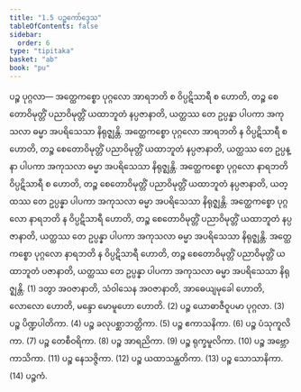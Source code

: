 ```yaml
---
title: "1.5 ပဉ္စကော်ဒ္ဒေသ"
tableOfContents: false
sidebar:
  order: 6
type: "tipitaka"
basket: "ab"
book: "pu"
---
```



<DynamicBreadcrumb />

<Division number="11" book="pu">

<Paragraph number="143" book="pu">
<Emphasis>ပဉ္စ ပုဂ္ဂလာ—</Emphasis>
</Paragraph>

<Paragraph number="144" book="pu">
အတ္ထေကစ္စော ပုဂ္ဂလော အာရဘတိ စ ဝိပ္ပဋိသာရီ စ ဟောတိ, တဉ္စ စေတောဝိမုတ္တိံ ပညာဝိမုတ္တိံ ယထာဘူတံ နပ္ပဇာနာတိ, ယတ္ထဿ တေ ဥပ္ပန္နာ ပါပကာ အကုသလာ ဓမ္မာ အပရိသေသာ နိရုဇ္ဈန္တိ. အတ္ထေကစ္စော ပုဂ္ဂလော အာရဘတိ န ဝိပ္ပဋိသာရီ စ ဟောတိ, တဉ္စ စေတောဝိမုတ္တိံ ပညာဝိမုတ္တိံ ယထာဘူတံ နပ္ပဇာနာတိ, ယတ္ထဿ တေ ဥပ္ပန္နာ ပါပကာ အကုသလာ ဓမ္မာ အပရိသေသာ နိရုဇ္ဈန္တိ. အတ္ထေကစ္စော ပုဂ္ဂလော နာရဘတိ ဝိပ္ပဋိသာရီ စ ဟောတိ, တဉ္စ စေတောဝိမုတ္တိံ ပညာဝိမုတ္တိံ ယထာဘူတံ နပ္ပဇာနာတိ, ယတ္ထဿ တေ ဥပ္ပန္နာ ပါပကာ အကုသလာ ဓမ္မာ အပရိသေသာ နိရုဇ္ဈန္တိ. အတ္ထေကစ္စော ပုဂ္ဂလော နာရဘတိ န ဝိပ္ပဋိသာရီ ဟောတိ, တဉ္စ စေတောဝိမုတ္တိံ ပညာဝိမုတ္တိံ ယထာဘူတံ နပ္ပဇာနာတိ, ယတ္ထဿ တေ ဥပ္ပန္နာ ပါပကာ အကုသလာ ဓမ္မာ အပရိသေသာ နိရုဇ္ဈန္တိ. အတ္ထေကစ္စော ပုဂ္ဂလော နာရဘတိ န ဝိပ္ပဋိသာရီ ဟောတိ, တဉ္စ စေတောဝိမုတ္တိံ ပညာဝိမုတ္တိံ ယထာဘူတံ ပဇာနာတိ, ယတ္ထဿ တေ ဥပ္ပန္နာ ပါပကာ အကုသလာ ဓမ္မာ အပရိသေသာ နိရုဇ္ဈန္တိ. (1)
</Paragraph>

<Paragraph number="145" book="pu">
ဒတွာ အဝဇာနာတိ, သံဝါသေန အဝဇာနာတိ, အာဓေယျမုခေါ ဟောတိ, လောလော ဟောတိ, မန္ဒော မောမူဟော ဟောတိ. (2)
</Paragraph>

<Paragraph number="146" book="pu">
ပဉ္စ ယောဓာဇီဝူပမာ ပုဂ္ဂလာ. (3)
</Paragraph>

<Paragraph number="147" book="pu">
ပဉ္စ ပိဏ္ဍပါတိကာ. (4)
</Paragraph>

<Paragraph number="148" book="pu">
ပဉ္စ ခလုပစ္ဆာဘတ္တိကာ. (5)
</Paragraph>

<Paragraph number="149" book="pu">
ပဉ္စ ဧကာသနိကာ. (6)
</Paragraph>

<Paragraph number="150" book="pu">
ပဉ္စ ပံသုကူလိကာ. (7)
</Paragraph>

<Paragraph number="151" book="pu">
ပဉ္စ တေစီဝရိကာ. (8)
</Paragraph>

<Paragraph number="152" book="pu">
ပဉ္စ အာရညိကာ. (9)
</Paragraph>

<Paragraph number="153" book="pu">
ပဉ္စ ရုက္ခမူလိကာ. (10)
</Paragraph>

<Paragraph number="154" book="pu">
ပဉ္စ အဗ္ဘောကာသိကာ. (11)
</Paragraph>

<Paragraph number="155" book="pu">
ပဉ္စ နေသဇ္ဇိကာ. (12)
</Paragraph>

<Paragraph number="156" book="pu">
ပဉ္စ ယထာသန္ထတိကာ. (13)
</Paragraph>

<Paragraph number="157" book="pu">
ပဉ္စ သောသာနိကာ. (14)

</Paragraph>
</Division>

<Paragraph number="158" type="center" book="pu">
ပဉ္စကံ.
</Paragraph>